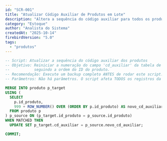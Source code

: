 ```yaml
---
id: "SCR-001"
title: "Atualizar Código Auxiliar de Produtos em Lote"
description: "Altera a sequência do código auxiliar para todos os produtos, iniciando a contagem a partir de 1000."
category: "Estoque"
author: "Analista do Sistema"
createdAt: "2025-10-14"
firebirdVersion: "5.0"
tags:
  - "produtos"
---
```


```sql
-- Script: Atualizar a sequência do código auxiliar dos produtos
-- Objetivo: Reiniciar a numeração do campo 'cd_auxiliar' da tabela de produtos a partir de 1000,
--           seguindo a ordem do ID do produto.
-- Recomendação: Execute um backup completo ANTES de rodar este script. Valide o resultado.
-- Parâmetros: Não há parâmetros. O script afeta TODOS os registros da tabela 'produto'.

MERGE INTO produto p_target
USING (
  SELECT
    p.id_produto,
    999 + ROW_NUMBER() OVER (ORDER BY p.id_produto) AS novo_cd_auxiliar
  FROM produto p
) p_source ON (p_target.id_produto = p_source.id_produto)
WHEN MATCHED THEN
  UPDATE SET p_target.cd_auxiliar = p_source.novo_cd_auxiliar;

COMMIT;
```